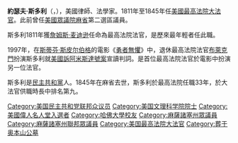 {{Infobox judge
|name         = 約瑟夫·斯多利
|image        = Daguerreotype of Joseph Story, 1844 (edit).jpg
|office1      = [[美國最高法院大法官|美國最高法院大法官]]
|nominator1   = [[詹姆斯·麦迪逊|詹姆斯·麦迪逊]]
|term_start1  = 1812年2月3日
|term_end1    = 1845年9月10日
|predecessor1 = [[威廉·库欣|威廉·库欣]]
|successor1   = [[利瓦伊·伍德伯里|利瓦伊·伍德伯里]]

|birth_date   = {{birth date|1779|9|18}}
|birth_place  = 美國[[麻薩諸塞州|麻薩諸塞州]][[马布尔黑德|马布尔黑德]]
|death_date   = {{nowrap|{{death date and age|1845|9|10|1779|9|18}}}}
|death_place  = 美國[[麻省劍橋|麻省劍橋]]
|party        = [[民主共和黨|民主共和黨]]
|alma_mater   = [[哈佛大学|哈佛大学]]
|religion     = [[唯一神論|唯一神論]]
}}
'''約瑟夫·斯多利'''（{{lang-en|Joseph Story}}，{{bd|1779年|9月18日|1845年|9月10日|catIdx=S}}），美國律師、法學家。1811年至1845年任[[美國最高法院大法官|美國最高法院大法官]]。此前曾任[[美國眾議院|美國眾議院]][[麻省|麻省]]第二選區議員。

斯多利1811年獲[[詹姆斯·麦迪逊|詹姆斯·麦迪逊]]任命為最高法院法官，是歷來最年輕者任此職。

1997年，在[[斯蒂芬·斯皮尔伯格|斯蒂芬·斯皮尔伯格]]的電影《[[勇者無懼_(電影)|勇者無懼]]》中，退休最高法院法官[[哈利·布萊克蒙|布萊克門]]扮演斯多利就[[美國訴阿米斯達號案|美國訴阿米斯達號案]]宣讀判詞。是首位最高法院法官於電影中扮演另一位法官。

斯多利是[[民主共和黨|民主共和黨]]人。1845年在麻省去世，斯多利於最高法院任職33年，於大法官供職時長中排名第九。

{{s-start}}
{{s-legal}}
{{s-bef|before=[[威廉·库欣|威廉·库欣]]}}
{{s-ttl|title=[[美國最高法院大法官|美國最高法院大法官]]|years=1812–1845}}
{{s-aft|after=[[利瓦伊·伍德伯里|利瓦伊·伍德伯里]]}}
{{s-end}}
{{美国伟人名人堂}}
{{start U.S. Supreme Court composition| CJ=[[约翰·马歇尔|马歇尔]]}}
{{U.S. Supreme Court composition court lifespan| cj=约翰·马歇尔| years=1801–1835}}
{{U.S. Supreme Court composition 1812–1823}}
{{U.S. Supreme Court composition 1823–1826}}
{{U.S. Supreme Court composition 1826–1828}}
{{U.S. Supreme Court composition 1828–1829}}
{{U.S. Supreme Court composition 1830–1834}}
{{U.S. Supreme Court composition 1835}}
{{U.S. Supreme Court composition CJ| CJ=[[罗杰·B·托尼|托尼]]}}
{{U.S. Supreme Court composition court lifespan| cj=罗杰·B·托尼| years=1836–1864}}
{{U.S. Supreme Court composition 1836–1837}}
{{U.S. Supreme Court composition 1837–1838}}
{{U.S. Supreme Court composition 1838–1841}}
{{U.S. Supreme Court composition 1842–1843}}
{{U.S. Supreme Court composition 1843–1844}}
{{end U.S. Supreme Court composition}}
{{Authority control}}
{{DEFAULTSORT: Story, Joseph}}
[[Category:美国民主共和党联邦众议员|Category:美国民主共和党联邦众议员]]
[[Category:美国文理科学院院士|Category:美国文理科学院院士]]
[[Category:美國偉人名人堂入選者|Category:美國偉人名人堂入選者]]
[[Category:哈佛大學校友|Category:哈佛大學校友]]
[[Category:麻薩諸塞州眾議員|Category:麻薩諸塞州眾議員]]
[[Category:麻薩諸塞州聯邦眾議員|Category:麻薩諸塞州聯邦眾議員]]
[[Category:美国最高法院大法官|Category:美国最高法院大法官]]
[[Category:葬于奥本山公墓|Category:葬于奥本山公墓]]